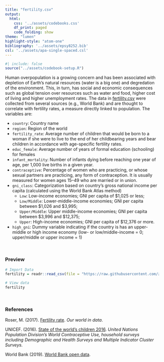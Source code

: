 ```yaml
---
title: "fertility.csv"
output: 
  html:
    css: '../assets/codebooks.css'
    df_print: paged
    code_folding: show
theme: "lumen"
highlight-style: "atom-one"
bibliography: '../assets/epsy8252.bib'
csl: '../assets/apa-single-spaced.csl'
---
```



```r
#| include: false
source("../assets/codebook-setup.R")
```


Human overpopulation is a growing concern and has been associated with depletion of Earth's natural resources (water is a big one) and degredation of the environment. This, in turn, has social and economic consequences such as global tension over resources such as water and food, higher cost of living and higher unemployment rates. The data in [fertility.csv](https://raw.githubusercontent.com/zief0002/rustic-penguin/main/data/fertility.csv) were collected from several sources (e.g., World Bank) and are thought to correlate with fertility rates, a measure directly linked to population. The variables are:

- `country`: Country name
- `region`: Region of the world
- `fertility_rate`: Average number of children that would be born to a woman if she were to live to the end of her childbearing years and bear children in accordance with age-specific fertility rates.
- `educ_female`: Average number of years of formal education (schooling) for females
- `infant_mortality`: Number of infants dying before reaching one year of age, per 1,000 live births in a given year.
- `contraceptive`: Percentage of women who are practicing, or whose sexual partners are practicing, any form of contraception. It is usually measured for women ages 15&ndash;49 who are married or in union.
- `gni_class`: Categorization based on country's gross national income per capita (calculated using the World Bank Atlas method)
  + `Low`: Low-income economies; GNI per capita of \$1,025 or less; 
  + `Low/Middle`: Lower-middle-income economies; GNI per capita between \$1,026 and \$3,995; 
  + `Upper/Middle`: Upper middle-income economies; GNI per capita between \$3,996 and \$12,375; 
  + `Upper`: High-income economies; GNI per capita of \$12,376 or more.
- `high_gni`: Dummy variable indicating if the country is has an upper-middle or high income economy (low- or low/middle-income = 0; upper/middle or upper income = 1)


<br />


### Preview

```r
# Import Data
fertility = readr::read_csv(file = "https://raw.githubusercontent.com/zief0002/rustic-penguin/main/data/fertility.csv")

# View data
fertility
```

<br />


### References


Roser, M. (2017). [Fertility rate](https://ourworldindata.org/fertility-rate#empowerment-of-women). *Our world in data*.

UNICEF. (2016). [State of the world's children 2016](https://www.unicef.org/publications/files/UNICEF_SOWC_2016.pdf). *United Nations Population Division's World Contraceptive Use, household surveys including Demographic and Health Surveys and Multiple Indicator Cluster Surveys.*

World Bank (2019). [World Bank open data](https://data.worldbank.org/). 

